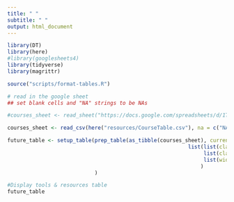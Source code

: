 ```yaml
---
title: " "
subtitle: " "
output: html_document
---
```


<style type="text/css">
  body{
  text-align: justify;
  text-justify: inter-word;
}
</style>


```r
library(DT)
library(here)
#library(googlesheets4)
library(tidyverse)
library(magrittr)

source("scripts/format-tables.R")
```


```r
# read in the google sheet
## set blank cells and "NA" strings to be NAs

#courses_sheet <- read_sheet("https://docs.google.com/spreadsheets/d/1TiNdu92hK-0FN8GbmWi_QbdUaX2yJF76yFt2oljm_qE/edit?usp=sharing", na = c("NA", ""))

courses_sheet <- read_csv(here("resources/CourseTable.csv"), na = c("NA", ""))

future_table <- setup_table(prep_table(as_tibble(courses_sheet), current = FALSE, keep_category = TRUE), "Future Courses -- Not Yet Available", columnDefsListOfLists = 
                                                          list(list(className = 'dt-center', targets = c(0,1,3,4)),
                                                               list(className = "dt-left", targets = c(2)),
                                                               list(width = '240px', targets = c(2))
                                                              )
                            )
```

```r
#Display tools & resources table
future_table
```
